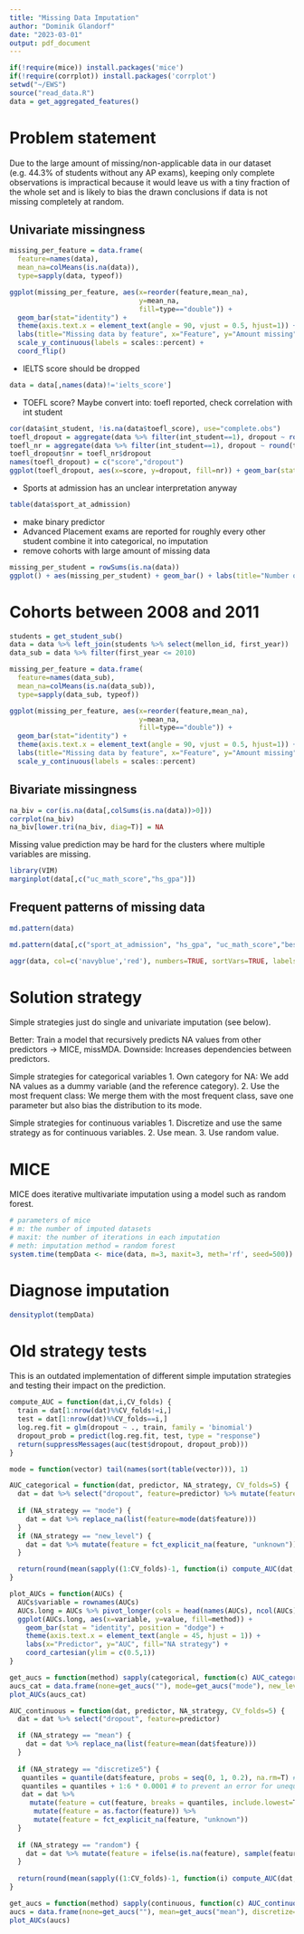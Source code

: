 ```yaml
---
title: "Missing Data Imputation"
author: "Dominik Glandorf"
date: "2023-03-01"
output: pdf_document
---
```


```r
if(!require(mice)) install.packages('mice')
if(!require(corrplot)) install.packages('corrplot')
setwd("~/EWS")
source("read_data.R")
data = get_aggregated_features()
```

# Problem statement
Due to the large amount of missing/non-applicable data in our dataset (e.g. 44.3% of students without any AP exams), keeping only complete observations is impractical because it would leave us with a tiny fraction of the whole set and is likely to bias the drawn conclusions if data is not missing completely at random.

## Univariate missingness
```r
missing_per_feature = data.frame(
  feature=names(data),
  mean_na=colMeans(is.na(data)),
  type=sapply(data, typeof))

ggplot(missing_per_feature, aes(x=reorder(feature,mean_na),
                                y=mean_na,
                                fill=type=="double")) +
  geom_bar(stat="identity") +
  theme(axis.text.x = element_text(angle = 90, vjust = 0.5, hjust=1)) +
  labs(title="Missing data by feature", x="Feature", y="Amount missing", fill="Continuous") +
  scale_y_continuous(labels = scales::percent) +
  coord_flip()
```
- IELTS score should be dropped
```r
data = data[,names(data)!='ielts_score']
```
- TOEFL score? Maybe convert into: toefl reported, check correlation with int student
```r
cor(data$int_student, !is.na(data$toefl_score), use="complete.obs")
toefl_dropout = aggregate(data %>% filter(int_student==1), dropout ~ round(toefl_score/5), FUN=mean)
toefl_nr = aggregate(data %>% filter(int_student==1), dropout ~ round(toefl_score/5), FUN=length)
toefl_dropout$nr = toefl_nr$dropout
names(toefl_dropout) = c("score","dropout")
ggplot(toefl_dropout, aes(x=score, y=dropout, fill=nr)) + geom_bar(stat="identity")
```

- Sports at admission has an unclear interpretation anyway
```r
table(data$sport_at_admission)
```
- make binary predictor
- Advanced Placement exams are reported for roughly every other student
  combine it into categorical, no imputation
- remove cohorts with large amount of missing data

```r
missing_per_student = rowSums(is.na(data))
ggplot() + aes(missing_per_student) + geom_bar() + labs(title="Number of missing features per student", x="", y="")
```

# Cohorts between 2008 and 2011
```r
students = get_student_sub()
data = data %>% left_join(students %>% select(mellon_id, first_year))
data_sub = data %>% filter(first_year <= 2010)

missing_per_feature = data.frame(
  feature=names(data_sub),
  mean_na=colMeans(is.na(data_sub)),
  type=sapply(data_sub, typeof))

ggplot(missing_per_feature, aes(x=reorder(feature,mean_na),
                                y=mean_na,
                                fill=type=="double")) +
  geom_bar(stat="identity") +
  theme(axis.text.x = element_text(angle = 90, vjust = 0.5, hjust=1)) +
  labs(title="Missing data by feature", x="Feature", y="Amount missing", fill="Continuous") +
  scale_y_continuous(labels = scales::percent)
```


## Bivariate missingness
```r
na_biv = cor(is.na(data[,colSums(is.na(data))>0]))
corrplot(na_biv)
na_biv[lower.tri(na_biv, diag=T)] = NA
```
Missing value prediction may be hard for the clusters where multiple variables are missing.

```r
library(VIM)
marginplot(data[,c("uc_math_score","hs_gpa")])
```


## Frequent patterns of missing data
```r
md.pattern(data)
```

```r
md.pattern(data[,c("sport_at_admission", "hs_gpa", "uc_math_score","best_ap")], rotate.names = T)
```

```r
aggr(data, col=c('navyblue','red'), numbers=TRUE, sortVars=TRUE, labels=names(data), cex.axis=.7, gap=3, ylab=c("Histogram of missing data","Pattern"))
```

# Solution strategy
Simple strategies just do single and univariate imputation (see below).

Better: Train a model that recursively predicts NA values from other predictors -> MICE, missMDA. Downside: Increases dependencies between predictors.

Simple strategies for categorical variables
1. Own category for NA: We add NA values as a dummy variable (and the reference category).
2. Use the most frequent class: We merge them with the most frequent class, save one parameter but also bias the distribution to its mode.

Simple strategies for continuous variables
1. Discretize and use the same strategy as for continuous variables.
2. Use mean.
3. Use random value.

# MICE
MICE does iterative multivariate imputation using a model such as random forest.
```r
# parameters of mice
# m: the number of imputed datasets
# maxit: the number of iterations in each imputation
# meth: imputation method = random forest
system.time(tempData <- mice(data, m=3, maxit=3, meth='rf', seed=500))
```
# Diagnose imputation
```r
densityplot(tempData)
```

# Old strategy tests
This is an outdated implementation of different simple imputation strategies and testing their impact on the prediction.

```r
compute_AUC = function(dat,i,CV_folds) {
  train = dat[1:nrow(dat)%%CV_folds!=i,]
  test = dat[1:nrow(dat)%%CV_folds==i,]
  log.reg.fit = glm(dropout ~ ., train, family = 'binomial')
  dropout_prob = predict(log.reg.fit, test, type = "response")
  return(suppressMessages(auc(test$dropout, dropout_prob)))
}

mode = function(vector) tail(names(sort(table(vector))), 1)

AUC_categorical = function(dat, predictor, NA_strategy, CV_folds=5) {
  dat = dat %>% select("dropout", feature=predictor) %>% mutate(feature=as.factor(feature))
  
  if (NA_strategy == "mode") {
    dat = dat %>% replace_na(list(feature=mode(dat$feature)))
  }
  if (NA_strategy == "new_level") {
    dat = dat %>% mutate(feature = fct_explicit_na(feature, "unknown"))
  }

  return(round(mean(sapply((1:CV_folds)-1, function(i) compute_AUC(dat,i,CV_folds))),3))
}

plot_AUCs = function(AUCs) {
  AUCs$variable = rownames(AUCs)
  AUCs.long = AUCs %>% pivot_longer(cols = head(names(AUCs), ncol(AUCs)-1), names_to="method", values_to="value")
  ggplot(AUCs.long, aes(x=variable, y=value, fill=method)) +
    geom_bar(stat = "identity", position = "dodge") +
    theme(axis.text.x = element_text(angle = 45, hjust = 1)) +
    labs(x="Predictor", y="AUC", fill="NA strategy") +
    coord_cartesian(ylim = c(0.5,1))
}
```

```r
get_aucs = function(method) sapply(categorical, function(c) AUC_categorical(students, c, method))
aucs_cat = data.frame(none=get_aucs(""), mode=get_aucs("mode"), new_level=get_aucs("new_level"))
plot_AUCs(aucs_cat)
```

```r
AUC_continuous = function(dat, predictor, NA_strategy, CV_folds=5) {
  dat = dat %>% select("dropout", feature=predictor)

  if (NA_strategy == "mean") {
    dat = dat %>% replace_na(list(feature=mean(dat$feature)))
  }
  
  if (NA_strategy == "discretize5") {
   quantiles = quantile(dat$feature, probs = seq(0, 1, 0.2), na.rm=T) # 5 equally sized quantiles
   quantiles = quantiles + 1:6 * 0.0001 # to prevent an error for unequally distr variables
   dat = dat %>% 
     mutate(feature = cut(feature, breaks = quantiles, include.lowest=T, labels=F)) %>%
      mutate(feature = as.factor(feature)) %>%
      mutate(feature = fct_explicit_na(feature, "unknown"))
  }
  
  if (NA_strategy == "random") {
    dat = dat %>% mutate(feature = ifelse(is.na(feature), sample(feature[!is.na(feature)], 1), feature))
  }
  
  return(round(mean(sapply((1:CV_folds)-1, function(i) compute_AUC(dat,i,CV_folds))),3))
}

get_aucs = function(method) sapply(continuous, function(c) AUC_continuous(students, c, method))
aucs = data.frame(none=get_aucs(""), mean=get_aucs("mean"), discretize=get_aucs("discretize5"), random=get_aucs("random"))
plot_AUCs(aucs)
```

